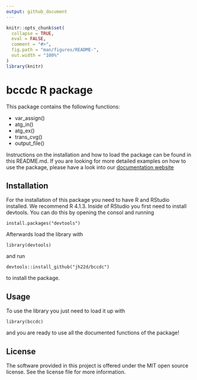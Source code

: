 ```yaml
---
output: github_document
---
```


<!-- README.md is generated from README.Rmd. Please edit that file -->

```r
knitr::opts_chunk$set(
  collapse = TRUE,
  eval = FALSE,
  comment = "#>",
  fig.path = "man/figures/README-",
  out.width = "100%"
)
library(knitr)
```

# bccdc R package

<!-- badges: start -->
<!-- [![codecov](https://codecov.io/gh/DSCI-310/dsci-310-group-10-GCC-pkg/branch/main/graph/badge.svg?token=gvCJoMd9mW)](https://codecov.io/gh/DSCI-310/dsci-310-group-10-GCC-pkg) -->
<!-- [![R-CMD-check](https://github.com/DSCI-310/dsci-310-group-10-GCC-pkg/actions/workflows/R-CMD-check.yaml/badge.svg)](https://github.com/DSCI-310/dsci-310-group-10-GCC-pkg/actions/workflows/R-CMD-check.yaml) -->
<!-- badges: end -->

This package contains the following functions:

* var_assign()
* atg_in()
* atg_ex()
* trans_cvg()
* output_file()



Instructions on the installation and how to load the package can be found in this README.md. If you are looking for more detailed examples on how to use the package, please have a look into our [documentation website](...)


## Installation

For the installation of this package you need to have R and RStudio installed. We recommend R 4.1.3.
Inside of RStudio you first need to install devtools. You can do this by opening the consol and running

`install.packages("devtools")`

Afterwards load the library with

`library(devtools)`

and run

`devtools::install_github("jh22d/bccdc")`

to install the package.

## Usage

To use the library you just need to load it up with 

`library(bccdc)`

and you are ready to use all the documented functions of the package!

## License

The software provided in this project is offered under the MIT open source license. See the license file for more information.
